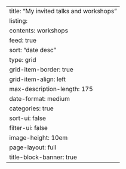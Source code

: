 ---
title: "My invited talks and workshops"
listing:
  contents: workshops
  feed: true
  sort: "date desc"
  type: grid
  grid-item-border: true
  grid-item-align: left
  max-description-length: 175
  date-format: medium
  categories: true
  sort-ui: false
  filter-ui: false
  image-height: 10em
page-layout: full
title-block-banner: true
---